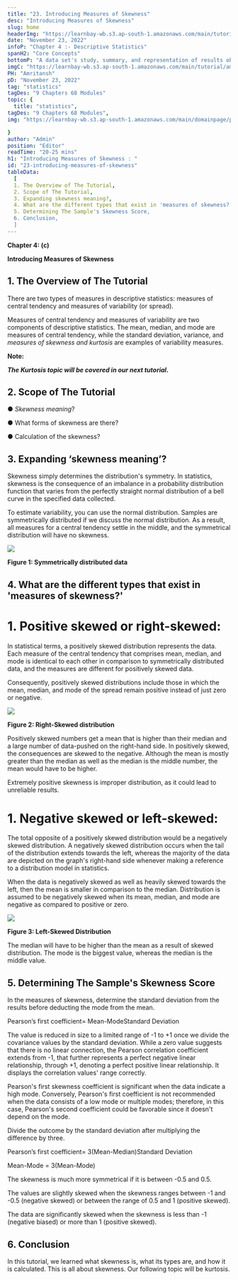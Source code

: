 ```yaml
---
title: "23. Introducing Measures of Skewness"
desc: "Introducing Measures of Skewness"
slug: home
headerImg: "https://learnbay-wb.s3.ap-south-1.amazonaws.com/main/tutorial/Statistics+Header.png"
date: "November 23, 2022"
infoP: "Chapter 4 :- Descriptive Statistics"
spanH2: "Core Concepts"
bottomP: "A data set's study, summary, and representation of results obtained from a sample or the entire population are referred to as descriptive statistics in this scenario. The three primary categories of descriptive statistics are measures of variability, measures of central tendency, and frequency distribution."
imgC: "https://learnbay-wb.s3.ap-south-1.amazonaws.com/main/tutorial/amritansh.png"
PH: "Amritansh"
pD: "November 23, 2022"
tag: "statistics"
tagDes: "9 Chapters 68 Modules"
topic: {
  title: "statistics",
tagDes: "9 Chapters 68 Modules",
img: "https://learnbay-wb.s3.ap-south-1.amazonaws.com/main/domainpage/pie-chart.png"

}
author: "Admin"
position: "Editor"
readTime: "20-25 mins"
h1: "Introducing Measures of Skewness : "
id: "23-introducing-measures-of-skewness"
tableData:
  [
  1. The Overview of The Tutorial, 
  2. Scope of The Tutorial,  
  3. Expanding skewness meaning?,  
  4. What are the different types that exist in 'measures of skewness?',  
  5. Determining The Sample's Skewness Score,
  6. Conclusion,
  ]
---
```



**Chapter 4: (c)**

**Introducing Measures of Skewness**


## 1. The Overview of The Tutorial



There are two types of measures in descriptive statistics: measures of central tendency and measures of variability (or spread).


Measures of central tendency and measures of variability are two components of descriptive statistics. The mean, median, and mode are measures of central tendency, while the standard deviation, variance, and _measures of skewness and kurtosis_ are examples of variability measures.



**Note:**


**_The Kurtosis topic will be covered in our next tutorial._**

## 2. Scope of The Tutorial




●  	_Skewness meaning_?


●  	What forms of skewness are there?


●  	Calculation of the skewness?


## 3. Expanding ‘skewness meaning’?



Skewness simply determines the distribution's symmetry. In statistics, skewness is the consequence of an imbalance in a probability distribution function that varies from the perfectly straight normal distribution of a bell curve in the specified data collected.


To estimate variability, you can use the normal distribution. Samples are symmetrically distributed if we discuss the normal distribution. As a result, all measures for a central tendency settle in the middle, and the symmetrical distribution will have no skewness.





<img src="https://learnbay-wb.s3.ap-south-1.amazonaws.com/main/tutorial/statistics/Skewness+figure+1.jpg"></img>



**Figure 1: Symmetrically distributed data**

## 4. What are the different types that exist in 'measures of skewness?'





# 1. **Positive skewed or right-skewed:**


In statistical terms, a positively skewed distribution represents the data. Each measure of the central tendency that comprises mean, median, and mode is identical to each other in comparison to symmetrically distributed data, and the measures are different for positively skewed data.


Consequently, positively skewed distributions include those in which the mean, median, and mode of the spread remain positive instead of just zero or negative.




<img src="https://learnbay-wb.s3.ap-south-1.amazonaws.com/main/tutorial/statistics/Right+Skewed+figure+1.jpg"></img>



  **Figure 2: Right-Skewed distribution**

Positively skewed numbers get a mean that is higher than their median and a large number of data-pushed on the right-hand side. In positively skewed, the consequences are skewed to the negative. Although the mean is mostly greater than the median as well as the median is the middle number, the mean would have to be higher.


Extremely positive skewness is improper distribution, as it could lead to unreliable results.




# 1. **Negative skewed or left-skewed:**


The total opposite of a positively skewed distribution would be a negatively skewed distribution. A negatively skewed distribution occurs when the tail of the distribution extends towards the left, whereas the majority of the data are depicted on the graph's right-hand side whenever making a reference to a distribution model in statistics.


When the data is negatively skewed as well as heavily skewed towards the left, then the mean is smaller in comparison to the median. Distribution is assumed to be negatively skewed when its mean, median, and mode are negative as compared to positive or zero.


    



<img src="https://learnbay-wb.s3.ap-south-1.amazonaws.com/main/tutorial/statistics/Left+Skewed+figure+3.jpg"></img>



  **Figure 3: Left-Skewed Distribution**

The median will have to be higher than the mean as a result of skewed distribution. The mode is the biggest value, whereas the median is the middle value.


## 5. Determining The Sample's Skewness Score



In the measures of skewness, determine the standard deviation from the results before deducting the mode from the mean.


  Pearson’s first coefficient= Mean-ModeStandard Deviation

The value is reduced in size to a limited range of -1 to +1 once we divide the covariance values by the standard deviation. While a zero value suggests that there is no linear connection, the Pearson correlation coefficient extends from -1, that further represents a perfect negative linear relationship, through +1, denoting a perfect positive linear relationship. It displays the correlation values' range correctly.


Pearson's first skewness coefficient is significant when the data indicate a high mode. Conversely, Pearson's first coefficient is not recommended when the data consists of a low mode or multiple modes; therefore, in this case, Pearson's second coefficient could be favorable since it doesn't depend on the mode.


Divide the outcome by the standard deviation after multiplying the difference by three.


  Pearson’s first coefficient= 3(Mean-Median)Standard Deviation


  Mean-Mode = 3(Mean-Mode)

The skewness is much more symmetrical if it is between -0.5 and 0.5.

The values are slightly skewed when the skewness ranges between -1 and -0.5 (negative skewed) or between the range of 0.5 and 1 (positive skewed).


The data are significantly skewed when the skewness is less than -1 (negative biased) or more than 1 (positive skewed).

## 6. Conclusion



In this tutorial, we learned what skewness is, what its types are, and how it is calculated. This is all about skewness. Our following topic will be kurtosis.
